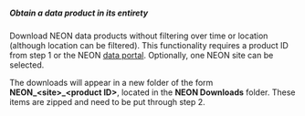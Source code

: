 ##### Obtain a data product in its entirety

Download NEON data products without filtering over time or location (although location can be filtered). This functionality requires a product ID from step 1 or the NEON [data portal](http://data.neonscience.org/static/browse.html). Optionally, one NEON site can be selected.

The downloads will appear in a new folder of the form **NEON\_\<site\>\_\<product ID\>**, located in the **NEON Downloads** folder. These items are zipped and need to be put through step 2.
